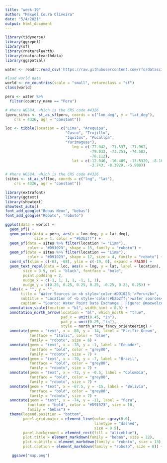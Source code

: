 ```yaml
---
title: "week-19"
author: "Maxwel Coura Oliveira"
date: "5/4/2021"
output: html_document
---
```



```r
library(tidyverse)
library(ggrepel)
library(sf)
library(rnaturalearth)
library(rnaturalearthdata)
library(ggspatial)
```



```r
water <- readr::read_csv('https://raw.githubusercontent.com/rfordatascience/tidytuesday/master/data/2021/2021-05-04/water.csv')
```





```r
#load world data
world <- ne_countries(scale = "small", returnclass = "sf")
class(world)
```



```r
peru <- water %>% 
  filter(country_name == "Peru")
```

```r
# #here WGS84, which is the CRS code #4326
(peru_sites <- st_as_sf(peru, coords = c("lon_deg", y = "lat_deg"), 
    crs = 4326, agr = "constant"))
```

```r
loc <- tibble(location = c("Lima", "Arequipa", 
                           "Cusco", "Trujillo", 
                           "Iquitos", "Pucallpa",
                           "Yurimaguas"), 
                              lng = c(-77.042, -71.537, -71.967, 
                                      -79.033, -73.251, -74.582, 
                                      -76.112), 
                              lat = c(-12.046, -16.409, -13.5320, -8.106, 
                                      -3.743, -8.3929, -5.900))

# #here WGS84, which is the CRS code #4326
(sites <- st_as_sf(loc, coords = c("lng", "lat"), 
    crs = 4326, agr = "constant"))
```

```r
library(extrafont)
library(ggtext)
library(showtext)
showtext_auto()
font_add_google("Bebas Neue", "bebas") 
font_add_google("Roboto", "roboto") 
```




```r
ggplot(data = world) +
  geom_sf() +
  geom_point(data = peru, aes(x = lon_deg, y = lat_deg),
             size = 1, color = "#b2b2ff") +
  geom_sf(data = sites %>% filter(location != "Lima"), 
          color = "#D91023", shape = 15, family = "roboto") +
  geom_sf(data = sites %>% filter(location == "Lima"), 
          color = "#D91023", shape = 17, size = 4, family = "roboto") +
  coord_sf(xlim = c(-83, -68), ylim = c(-19, 0), expand = FALSE) +
  geom_text_repel(data = loc, aes(x = lng, y = lat, label = location), 
        size = 3.9, col = "black", fontface = "bold", 
        point.padding = 2,
        nudge_x = c(-1, 1, 1, 1, -1, 1, 1), 
        nudge_y = c(0.25, 0.25, 0.25, 0.25, -0.25, 0.25, 0.25)) +
  labs(x = "", y = "",
       title = "Water Sources in <b style='color:#D91023;'>Peru</b>",
       subtitle = "Location of <b style='color:#b2b2ff;'>water sources</b> since 1970",
       caption = "Source: Water Point Data Exchange | Figure: @maxwelco") +
  annotation_scale(location = "bl", width_hint = 0.3) + 
  annotation_north_arrow(location = "bl", which_north = "true", 
                         pad_x = unit(0.45, "in"), 
                         pad_y = unit(0.25, "in"), 
                         style = north_arrow_fancy_orienteering) +
  annotate(geom = "text", x = -80, y = -14, label = "Pacific Ocean", 
           fontface = "italic", color = "blue", 
           family = "roboto", size = 6) +
  annotate(geom = "text", x = -78, y = -1, label = "Ecuador", 
           fontface = "bold", color = "grey80", 
           family = "roboto", size = 7) +
  annotate(geom = "text", x = -70, y = -7, label = "Brazil", 
           fontface = "bold", color = "grey80", 
           family = "roboto", size = 7) +
  annotate(geom = "text", x = -72, y = -0.5, label = "Colombia", 
           fontface = "bold", color = "grey80", 
           family = "roboto", size = 7) +
  annotate(geom = "text", x = -67.5, y = -15, label = "Bolivia", 
           fontface = "bold", color = "grey80", 
           family = "roboto", size = 7) +
  annotate(geom = "text", x = -74, y = -11, label = "Peru", 
          fontface = "bold", color = "#D91023", size = 10, 
          family = "bebas") +
  theme(legend.position = "bottom",
        panel.grid.major = element_line(color =gray(0.6), 
                                        linetype = "dashed", 
                                        size = 0.5), 
        panel.background = element_rect(fill = "aliceblue"),
        plot.title = element_markdown(family = "bebas", size = 22),
        plot.subtitle = element_markdown(family = "roboto", size = 13),
        plot.caption = element_markdown(family = "roboto", size = 8)) +

   ggsave("map.png")
```







